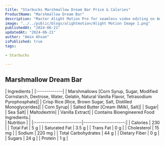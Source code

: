 ```yaml
---
title: "Starbucks Marshmallow Dream Bar Price & Calories"
ProductName: "Marshmallow Dream Bar"
description: "Master Alight Motion Pro for seamless video editing on Android, iOS, and Tablets with our ultimate guide, unlocking advanced features and elevating your skills in 2024!"
image: "../../public/blogs/alightmotion/Alight Motion Image 1.png"
publishedAt: "2024-06-21"
updatedAt: "2024-06-21"
author: "Amin Ahsan"
isPublished: true
tags:
 
- Starbucks
      
---
```


 
## Marshmallow Dream Bar 

<div className="tables-container">
  <div className="table-wrapper">
    | Ingredients  |  
    |:-------------|
    | Marshmallows [Corn Syrup, Sugar, Modified Cornstarch, Dextrose, Water, Gelatin, Natural Vanilla Flavor, Tetrasodium Pyrophosphate]|
    | Crisp Rice [Rice, Brown Sugar, Salt, Distilled Monoglycerides]|
    | Corn Syrup|
    | Salted Butter [Cream (Milk), Salt]|
    | Sugar|
    | Sea Salt|
    | Maltodextrin|
    | Vanilla Extract|
    | Contains Bioengineered Food Ingredients.|
  </div>
  <div className="table-wrapper">
    | Nutrition               |                      |  
    |:------------------------|---------------------:|
    | Calories                | 230                  |
    | Total Fat               | 5 g                  |
    | Saturated Fat           | 3.5 g                |
    | Trans Fat               | 0 g                  |
    | Cholesterol             | 15 mg                |
    | Sodium                  | 220 mg               |
    | Total Carbohydrates     | 44 g                 |
    | Dietary Fiber           | 0 g                  |
    | Sugars                  | 24 g                 |
    | Protein                 | 1 g                  |
  </div>
</div>
<style jsx>{`
  .tables-container {
    display: flex;
    flex-direction: row;
    gap: 30px;
  }
  .table-wrapper {
    width: 500px; /* Adjust as needed */
  }
  @media (max-width: 768px) {
    .tables-container {
      flex-direction: column;
      gap: 0px; /* Adjust as needed */
    }
    .table-wrapper {
      width: 100%; /* Adjust as needed */
    }
  }
`}</style>
